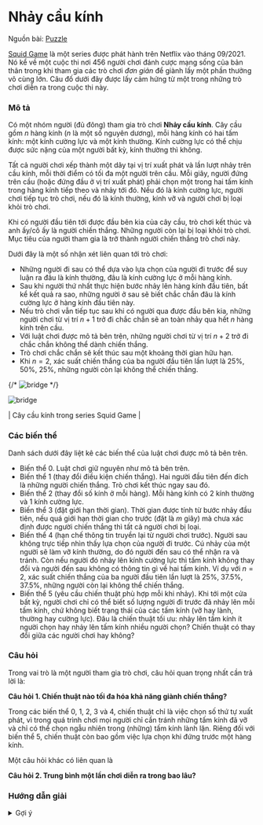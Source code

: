 
# Nhảy cầu kính

Nguồn bài: [Puzzle](https://quanhoang-pm.github.io/puzzle/glass-bridge-in-squid-game/)

[Squid Game](https://en.wikipedia.org/wiki/Squid_Game) là một series được phát hành trên Netflix vào tháng 09/2021. Nó kể về một cuộc thi nơi 456 người chơi đánh cược mạng sống của bản thân trong khi tham gia các trò chơi _đơn giản_ để giành lấy một phần thưởng vô cùng lớn. Câu đố dưới đây được lấy cảm hứng từ một trong những trò chơi diễn ra trong cuộc thi này.

### Mô tả

Có một nhóm người (đủ đông) tham gia trò chơi **Nhảy cầu kính**. Cây cầu gồm $n$ hàng kính ($n$ là một số nguyên dương), mỗi hàng kính có hai tấm kính: một kính cường lực và một kính thường. Kính cường lực có thể chịu được sức nặng của một người bất kỳ, kính thường thì không.

Tất cả người chơi xếp thành một dãy tại vị trí xuất phát và lần lượt nhảy trên cầu kính, mỗi thời điểm có tối đa một người trên cầu. Mỗi giây, người đứng trên cầu (hoặc đứng đầu ở vị trí xuất phát) phải chọn một trong hai tấm kính trong hàng kính tiếp theo và nhảy tới đó. Nếu đó là kính cường lực, người chơi tiếp tục trò chơi, nếu đó là kính thường, kính vỡ và người chơi bị loại khỏi trò chơi.

Khi có người đầu tiên tới được đầu bên kia của cây cầu, trò chơi kết thúc và anh ấy/cô ấy là người chiến thắng. Những người còn lại bị loại khỏi trò chơi. Mục tiêu của người tham gia là trở thành người chiến thắng trò chơi này.

Dưới đây là một số nhận xét liên quan tới trò chơi:
- Những người đi sau có thể dựa vào lựa chọn của người đi trước để suy luận ra đâu là kính thường, đâu là kính cường lực ở mỗi hàng kính.
- Sau khi người thứ nhất thực hiện bước nhảy lên hàng kính đầu tiên, bất kể kết quả ra sao, những người ở sau sẽ biết chắc chắn đâu là kính cường lực ở hàng kính đầu tiên này.
- Nếu trò chơi vẫn tiếp tục sau khi có người qua được đầu bên kia, những người chơi từ vị trí $n+1$ trở đi chắc chắn sẽ an toàn nhảy qua hết $n$ hàng kính trên cầu.
- Với luật chơi được mô tả bên trên, những người chơi từ vị trí $n+2$ trở đi chắc chắn không thể dành chiến thắng.
- Trò chơi chắc chắn sẽ kết thúc sau một khoảng thời gian hữu hạn.
- Khi $n = 2$, xác suất chiến thắng của ba người đầu tiên lần lượt là $25\%$, $50\%$, $25\%$, những người còn lại không thể chiến thắng.


{/* <Image src = '/SquidGameGlassBridge.png'
alt= 'bridge'
 width={200} height={200}/> 
 */}

<Image src = {bridge}
alt= 'bridge'
 width={500} height={500}/>


| Cây cầu kính trong series Squid Game |


### Các biến thể
Danh sách dưới đây liệt kê các biến thể của luật chơi được mô tả bên trên.
- Biến thể 0. Luật chơi giữ nguyên như mô tả bên trên.
- Biến thể 1 (thay đổi điều kiện chiến thắng). Hai người đầu tiên đến đích là những người chiến thắng. Trò chơi kết thúc ngay sau đó.
- Biến thể 2 (thay đổi số kính ở mỗi hàng). Mỗi hàng kính có 2 kính thường và 1 kính cường lực.
- Biến thể 3 (đặt giới hạn thời gian). Thời gian được tính từ bước nhảy đầu tiên, nếu quá giới hạn thời gian cho trước (đặt là $m$ giây) mà chưa xác định được người chiến thắng thì tất cả người chơi bị loại.
- Biến thể 4 (hạn chế thông tin truyền lại từ người chơi trước). Người sau không trực tiếp nhìn thấy lựa chọn của người đi trước. Cú nhảy của một người sẽ làm vỡ kính thường, do đó người đến sau có thể nhận ra và tránh. Còn nếu người đó nhảy lên kính cường lực thì tấm kính không thay đổi và người đến sau không có thông tin gì về hai tấm kính. Ví dụ với $n = 2$, xác suất chiến thắng của ba người đầu tiên lần lượt là $25\%$, $37.5\%$, $37.5\%$, những người còn lại không thể chiến thắng.
- Biến thể 5 (yêu cầu chiến thuật phù hợp mỗi khi nhảy). Khi tới một cửa bất kỳ, người chơi chỉ có thể biết số lượng người đi trước đã nhảy lên mỗi tấm kính, chứ không biết trạng thái của các tấm kính (vỡ hay lành, thường hay cường lực). Đâu là chiến thuật tối ưu: nhảy lên tấm kính ít người chọn hay nhảy lên tấm kính nhiều người chọn? Chiến thuật có thay đổi giữa các người chơi hay không?


### Câu hỏi
Trong vai trò là một người tham gia trò chơi, câu hỏi quan trọng nhất cần trả lời là:

**Câu hỏi 1. Chiến thuật nào tối đa hóa khả năng giành chiến thắng?**

Trong các biến thể 0, 1, 2, 3 và 4, chiến thuật chỉ là việc chọn số thứ tự xuất phát, vì trong quá trình chơi mọi người chỉ cần tránh những tấm kính đã vỡ và chỉ có thể chọn ngẫu nhiên trong (những) tấm kính lành lặn. Riêng đối với biến thể 5, chiến thuật còn bao gồm việc lựa chọn khi đứng trước một hàng kính.

Một câu hỏi khác có liên quan là

**Câu hỏi 2. Trung bình một lần chơi diễn ra trong bao lâu?**


### Hướng dẫn giải

<details>
<summary>Gợi ý</summary>

Xét bài toán gốc với cây cầu gồm $n$ hàng kính, sử dụng phương pháp đệ quy để chỉ ra chỉ có $n+1$ người đầu tiên có cơ hội giành chiến thắng với xác suất là giá trị chuẩn hóa của dòng thứ $n+1$ trong tam giác Pascal.
</details>